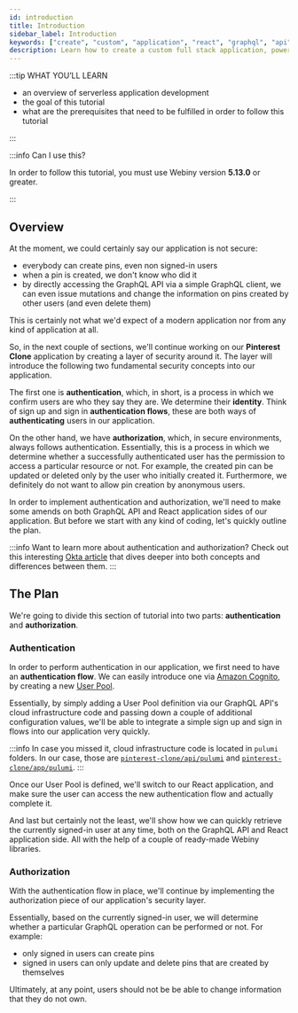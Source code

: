```yaml
---
id: introduction
title: Introduction
sidebar_label: Introduction
keywords: ["create", "custom", "application", "react", "graphql", "api", "scaffolding"]
description: Learn how to create a custom full stack application, powered by React and a GraphQL API.
---
```



:::tip WHAT YOU’LL LEARN

- an overview of serverless application development
- the goal of this tutorial
- what are the prerequisites that need to be fulfilled in order to follow this tutorial

:::

:::info Can I use this?

In order to follow this tutorial, you must use Webiny version **5.13.0** or greater.

:::

## Overview

At the moment, we could certainly say our application is not secure:

- everybody can create pins, even non signed-in users
- when a pin is created, we don't know who did it
- by directly accessing the GraphQL API via a simple GraphQL client, we can even issue mutations and change the information on pins created by other users (and even delete them)

This is certainly not what we'd expect of a modern application nor from any kind of application at all.

So, in the next couple of sections, we'll continue working on our **Pinterest Clone** application by creating a layer of security around it. The layer will introduce the following two fundamental security concepts into our application.

The first one is **authentication**, which, in short, is a process in which we confirm users are who they say they are. We determine their **identity**. Think of sign up and sign in **authentication flows**, these are both ways of **authenticating** users in our application.

On the other hand, we have **authorization**, which, in secure environments, always follows authentication. Essentially, this is a process in which we determine whether a successfully authenticated user has the permission to access a particular resource or not. For example, the created pin can be updated or deleted only by the user who initially created it. Furthermore, we definitely do not want to allow pin creation by anonymous users.

In order to implement authentication and authorization, we'll need to make some amends on both GraphQL API and React application sides of our application. But before we start with any kind of coding, let's quickly outline the plan.

:::info
Want to learn more about authentication and authorization? Check out this interesting [Okta article](https://www.okta.com/identity-101/authentication-vs-authorization/) that dives deeper into both concepts and differences between them.
:::

## The Plan

We're going to divide this section of tutorial into two parts: **authentication** and **authorization**.

### Authentication

In order to perform authentication in our application, we first need to have an **authentication flow**. We can easily introduce one via [Amazon Cognito](https://aws.amazon.com/cognito/), by creating a new [User Pool](https://docs.aws.amazon.com/cognito/latest/developerguide/getting-started-with-cognito-user-pools.html).

Essentially, by simply adding a User Pool definition via our GraphQL API's cloud infrastructure code and passing down a couple of additional configuration values, we'll be able to integrate a simple sign up and sign in flows into our application very quickly.

:::info
In case you missed it, cloud infrastructure code is located in `pulumi` folders. In our case, those are [`pinterest-clone/api/pulumi`](https://github.com/webiny/webiny-examples/tree/master/create-custom-application/05-security/05.00-introduction/pinterest-clone/api/pulumi) and [`pinterest-clone/app/pulumi`](https://github.com/webiny/webiny-examples/tree/master/create-custom-application/05-security/05.00-introduction/pinterest-clone/app/pulumi).
:::

Once our User Pool is defined, we'll switch to our React application, and make sure the user can access the new authentication flow and actually complete it.

And last but certainly not the least, we'll show how we can quickly retrieve the currently signed-in user at any time, both on the GraphQL API and React application side. All with the help of a couple of ready-made Webiny libraries.

<!-- So, we'll start with adjusting our GraphQL API and adding a new cloud infrastructure resource into the mix: the [Amazon Cognito User Pool](https://docs.aws.amazon.com/cognito/latest/developerguide/cognito-user-identity-pools.html). Essentially, this is what will enable us to easily introduce a user authentication flow into our application. In other words, via its [Hosted UI](https://docs.aws.amazon.com/cognito/latest/developerguide/cognito-user-pools-app-integration.html) option, it will provide us with an easy way for users to sign up and sign in into the application and authenticate themselves. -->

### Authorization

With the authentication flow in place, we'll continue by implementing the authorization piece of our application's security layer.

Essentially, based on the currently signed-in user, we will determine whether a particular GraphQL operation can be performed or not. For example:

- only signed in users can create pins
- signed in users can only update and delete pins that are created by themselves

Ultimately, at any point, users should not be be able to change information that they do not own.



<!-- Now that we have this brief overview of the authentication flow we're about to use, we can start with the actual implementation. We'll start by making a couple of additions to our cloud infrastructure code, both on the GraphQL API and React application side. Once we have the necessary cloud infrastructure resources deployed, we can then move to application code and connect everything together. -->
